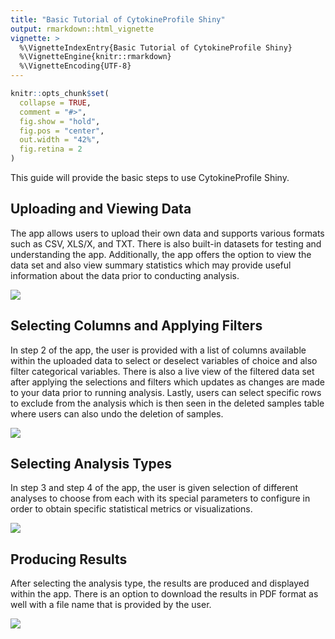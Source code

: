 ```yaml
---
title: "Basic Tutorial of CytokineProfile Shiny"
output: rmarkdown::html_vignette
vignette: >
  %\VignetteIndexEntry{Basic Tutorial of CytokineProfile Shiny}
  %\VignetteEngine{knitr::rmarkdown}
  %\VignetteEncoding{UTF-8}
---
```


```r
knitr::opts_chunk$set(
  collapse = TRUE,
  comment = "#>",
  fig.show = "hold",
  fig.pos = "center",
  out.width = "42%",
  fig.retina = 2
)
```

This guide will provide the basic steps to use CytokineProfile Shiny. 

## Uploading and Viewing Data

The app allows users to upload their own data and supports various formats such as CSV, XLS/X, and TXT. There is also built-in datasets for testing and understanding the app. Additionally, the app offers the option to view the data set and also view summary statistics which may provide useful information about the data prior to conducting analysis.

![](../man/figures/Shiny_Step1.gif)


## Selecting Columns and Applying Filters

In step 2 of the app, the user is provided with a list of columns available within the uploaded data to select or deselect variables of choice and also filter categorical variables. There is also a live view of the filtered data set after applying the selections and filters which updates as changes are made to your data prior to running analysis. Lastly, users can select specific rows to exclude from the analysis which is then seen in the deleted samples table where users can also undo the deletion of samples. 

![](../man/figures/Shiny_Step2.gif)

## Selecting Analysis Types

In step 3 and step 4 of the app, the user is given selection of different analyses to choose from each with its special parameters to configure in order to obtain specific statistical metrics or visualizations. 

![](../man/figures/Shiny_Step3.gif)

## Producing Results

After selecting the analysis type, the results are produced and displayed within the app. There is an option to download the results in PDF format as well with a file name that is provided by the user.

![](../man/figures/Shiny_Step4.gif)